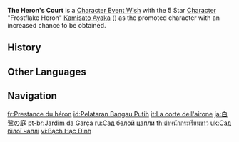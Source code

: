 {{Wish Series Infobox
|character = Kamisato Ayaka
|type      = Character Event Wishes
}}
'''The Heron's Court''' is a [[Character Event Wish]] with the 5 Star [[Character]] "Frostflake Heron" [[Kamisato Ayaka]] ({{Cryo}}) as the promoted character with an increased chance to be obtained.

==History==
{{Wish History Table|The Heron's Court}}

==Other Languages==
{{Other Languages
|en      = The Heron's Court
|zhs     = 白鹭之庭
|zhs_rm  = Báilù zhī Tíng
|zht     = 白鷺之庭
|zht_rm  = Báilù zhī Tíng
|zh_tl   = Garden of the White Heron
|ja      = 白鷺の庭
|ja_rm   = Shirasagi no Niwa{{Assumed}}
|ja_tl   = Garden of the White Heron
|ko      = {{tt|백로|白鷺}}의 {{tt|정원|庭園}}
|ko_rm   = Baekro-ui Jeongwon
|ko_tl   = Garden of the White Heron
|es      = Elegancia de la garza
|es_tl   = Elegance of the Heron
|fr      = Prestance du héron
|fr_tl   = Presence of the Heron
|ru      = Сад белой цапли
|ru_tl   = Garden of the White Heron
|th      = ตำหนักกระเรียนขาว
|th_rm   = Tamnak krarian khao
|th_tl   = White Crane's Palace
|vi      = {{tt|Bạch Hạc Đình|白鶴庭}}
|vi_tl   = White Crane Garden
|de      = Kranichhof
|de_tl   = Crane's Court
|id      = Pelataran Bangau Putih
|id_tl   = White Crane's Court
|pt      = Jardim da Garça
|pt_tl   = Heron's Garden
|tr      = Balıkçılın Alanı
|tr_tl   = Area of Heron
|it      = La corte dell'airone
|it_tl   = The Court of the Heron
}}

==Navigation==
{{Wish Navbox}}

[[fr:Prestance du héron]]
[[id:Pelataran Bangau Putih]]
[[it:La corte dell'airone]]
[[ja:白鷺の庭]]
[[pt-br:Jardim da Garça]]
[[ru:Сад белой цапли]]
[[th:ตำหนักกระเรียนขาว]]
[[uk:Сад білої чаплі]]
[[vi:Bạch Hạc Đình]]